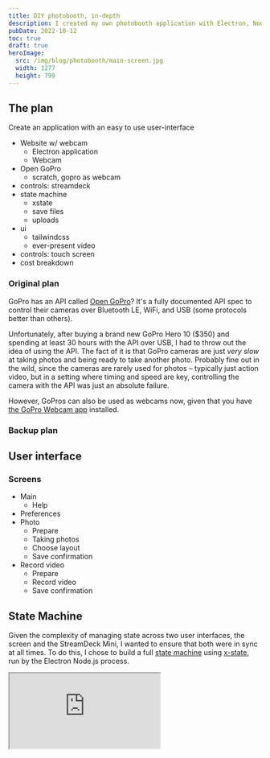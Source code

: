 ```yaml
---
title: DIY photobooth, in-depth
description: I created my own photobooth application with Electron, Node.js, React, and Tailwindcss and used a GoPro as a webcam for my wedding instead of renting a commercial booth. It was fun to build and even more fun to use.
pubDate: 2022-10-12
toc: true
draft: true
heroImage:
  src: /img/blog/photobooth/main-screen.jpg
  width: 1277
  height: 799
---
```


## The plan

Create an application with an easy to use user-interface

- Website w/ webcam
  - Electron application
  - Webcam
- Open GoPro
  - scratch, gopro as webcam
- controls: streamdeck
- state machine
  - xstate
  - save files
  - uploads
- ui
  - tailwindcss
  - ever-present video
- controls: touch screen
- cost breakdown

### Original plan

GoPro has an API called [Open GoPro](https://gopro.github.io/OpenGoPro/)? It's a fully documented API spec to control their cameras over Bluetooth LE, WiFi, and USB (some protocols better than others).

Unfortunately, after buying a brand new GoPro Hero 10 ($350) and spending at least 30 hours with the API over USB, I had to throw out the idea of using the API. The fact of it is that GoPro cameras are just _very slow_ at taking photos and being ready to take another photo. Probably fine out in the wild, since the cameras are rarely used for photos – typically just action video, but in a setting where timing and speed are key, controlling the camera with the API was just an absolute failure.

However, GoPros can also be used as webcams now, given that you have [the GoPro Webcam app](https://community.gopro.com/s/article/GoPro-Webcam) installed.

### Backup plan

## User interface

### Screens

- Main
  - Help
- Preferences
- Photo
  - Prepare
  - Taking photos
  - Choose layout
  - Save confirmation
- Record video
  - Prepare
  - Record video
  - Save confirmation

## State Machine

Given the complexity of managing state across two user interfaces, the screen and the StreamDeck Mini, I wanted to ensure that both were in sync at all times. To do this, I chose to build a full [state machine](https://github.com/paularmstrong/photobooth/blob/main/packages/main/src/state/machine.ts) using [x-state](https://xstate.js.org/), run by the Electron Node.js process.

<iframe
	class="aspect-square w-full"
	loading="lazy"
	src="https://stately.ai/viz/embed/96da6066-02dc-448e-a9f9-7a8511767b31?mode=viz&panel=code&showOriginalLink=1&readOnly=1&pan=1&zoom=1&controls=1"
	sandbox="allow-same-origin allow-scripts"
/>

You can play with this more on the [Stately visualizer](https://stately.ai/viz/96da6066-02dc-448e-a9f9-7a8511767b31#).

## What went wrong

### GoPro overheating

Originally, I had bought a USB passthrough door for the battery cover. I took the battery out in hopes that it would both not drain on the battery and not overheat. Well, turns out that the door and lack of battery increased the heat of the GoPro and it ended up overheating. Thankfully, this was during our family dinner the night before the wedding. I set up the “Memory Shack” in our living room so that we could have a full test-run with it. Everything was great until I noticed that the video was really distorted, pointed downward, despite the camera being completely upright.

A very weird experience for sure. I took off the passthrough door and just left the unit completely open. This allowed enough air to fully flow in and out of the device, fixing the overheating problem.

### WiFi restrictions

I wrote a separate script to watch the folder that photos were saved into and automatically resize, compress, and upload to Firebase storage and add into the [wedding website](/blog/2022/06/04/custom-wedding-website-part-1). This worked great during the test run, but turns out our venue's wifi had some weird network restrictions running and no photos uploaded. It was a bummer that no one was able to download their photos at the event and share, but a quick fix the next morning got all of the photos uploaded to our gallery.

## Cost breakdown

| What                                                                                                                               | Cost     | Actual cost   |
| ---------------------------------------------------------------------------------------------------------------------------------- | -------- | ------------- |
| [Elgato Stream Deck Mini](https://www.elgato.com/en/stream-deck-mini)                                                              | owned    | $80           |
| [Portable USB-C screen](https://www.amazon.com/Lepow-C2S-1920%C3%971080P-Kickstand-Black/dp/B09H2WF8TY?ref_=ast_sto_dp&th=1&psc=1) | borrowed | $190          |
| [GoPro Hero 10](https://gopro.com/en/us/shop/cameras/hero10-black/CHDHX-101-master.html)                                           | owned    | $350          |
| [12" LED ring light](https://www.amazon.com/gp/product/B08DD36M29/ref=ppx_yo_dt_b_asin_title_o05_s00?ie=UTF8&psc=1)                | $40      | $40           |
| Wood & supplies for structure                                                                                                      | gifted   | ?             |
| Total                                                                                                                              | $40      | at least $660 |

So, given the cost breakdown, I like to tell myself that I only spent about $40 on the entire build – and even if I count every piece of hardware (less the actual computer that has to run the app), I would still be spending about $1,000 less than if I had rented a photobooth.

However, if you count how my time is worth money as well, I probably spent at least 100 hours in total across software and physical structure building – maybe more. I don't even want to try calculating a dollar amount on this.

I like to keep in mind that the time spent was also an investment into my own skills. I can now say that I've gone through building at least a decent piece of software using Electron, dug pretty deep into proper state machines, and become intimately familiar with the web Media APIs.

